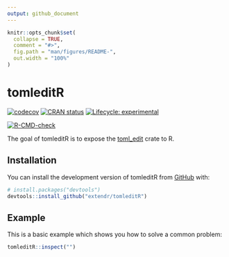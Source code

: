 ```yaml
---
output: github_document
---
```


<!-- README.md is generated from README.Rmd. Please edit that file -->

```r
knitr::opts_chunk$set(
  collapse = TRUE,
  comment = "#>",
  fig.path = "man/figures/README-",
  out.width = "100%"
)
```

# tomleditR

<!-- badges: start -->
[![codecov](https://codecov.io/gh/extendr/tomleditR/branch/main/graph/badge.svg?token=MNPMZPDPGY)](https://codecov.io/gh/extendr/tomleditR)
[![CRAN status](https://www.r-pkg.org/badges/version/tomleditR)](https://CRAN.R-project.org/package=tomleditR)
[![Lifecycle: experimental](https://img.shields.io/badge/lifecycle-experimental-orange.svg)](https://lifecycle.r-lib.org/articles/stages.html#experimental)

[![R-CMD-check](https://github.com/extendr/tomleditR/actions/workflows/R-CMD-check.yaml/badge.svg)](https://github.com/extendr/tomleditR/actions/workflows/R-CMD-check.yaml)
<!-- badges: end -->

The goal of tomleditR is to expose the [toml_edit](https://docs.rs/toml_edit/latest/toml_edit/) crate to R.

## Installation

You can install the development version of tomleditR from [GitHub](https://github.com/) with:

``` r
# install.packages("devtools")
devtools::install_github("extendr/tomleditR")
```

## Example

This is a basic example which shows you how to solve a common problem:

```r
tomleditR::inspect("")
```
